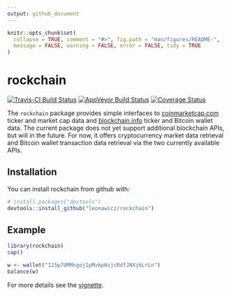 ```yaml
---
output: github_document
---
```


<!-- README.md is generated from README.Rmd. Please edit that file -->

```r
knitr::opts_chunk$set(
  collapse = TRUE, comment = "#>", fig.path = "man/figures/README-",
  message = FALSE, warning = FALSE, error = FALSE, tidy = TRUE
)
```

# rockchain

[![Travis-CI Build Status](https://travis-ci.org/leonawicz/rockchain.svg?branch=master)](https://travis-ci.org/leonawicz/rockchain)
[![AppVeyor Build Status](https://ci.appveyor.com/api/projects/status/github/leonawicz/rockchain?branch=master&svg=true)](https://ci.appveyor.com/project/leonawicz/rockchain)
[![Coverage Status](https://img.shields.io/codecov/c/github/leonawicz/rockchain/master.svg)](https://codecov.io/github/leonawicz/rockchain?branch=master)

The `rockchain` package provides simple interfaces to [coinmarketcap.com](https://coinmarketcap.com/) ticker and market cap data and [blockchain.info](https://blockchain.info/) ticker and Bitcoin wallet data. The current package does not yet support additional blockchain APIs, but will in the future. For now, it offers cryptocurrency market data retrieval and Bitcoin wallet transaction data retrieval via the two currently available APIs.

## Installation

You can install rockchain from github with:

```r
# install.packages("devtools")
devtools::install_github("leonawicz/rockchain")
```

## Example

```r
library(rockchain)
cap()

w <- wallet("115p7UMMngoj1pMvkpHijcRdfJNXj6LrLn")
balance(w)
```

For more details see the [vignette](https://leonawicz.github.io/rockchain/articles/rockchain.html).
